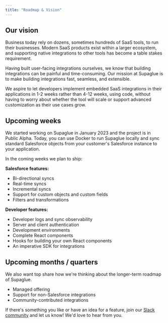 ```yaml
---
title: "Roadmap & Vision"
---
```


## Our vision

Business today rely on dozens, sometimes hundreds of SaaS tools, to run their businesses. Modern SaaS products exist within a larger ecosystem, and supporting native integrations to other tools has become a table stakes requirement.

Having built user-facing integrations ourselves, we know that building integrations can be painful and time-consuming. Our mission at Supaglue is to make building integrations fast, seamless, and extensible.

We aspire to let developers implement embedded SaaS integrations in their applications in 1-2 weeks rather than 4-12 weeks, using code, without having to worry about whether the tool will scale or support advanced customization as their use cases grow.

## Upcoming weeks
We started working on Supaglue in January 2023 and the project is in Public Alpha. Today, you can use Docker to run Supaglue locally and sync standard Salesforce objects from your customer's Salesforce instance to your application.

In the coming weeks we plan to ship:

**Salesforce features:**

- Bi-directional syncs
- Real-time syncs
- Incremental syncs
- Support for custom objects and custom fields
- Filters and transformations

**Developer features:**

- Developer logs and sync observability
- Server and client authentication
- Development environments
- Complete React components
- Hooks for building your own React components
- An imperative SDK for integrations

## Upcoming months / quarters

We also want top share how we're thinking about the longer-term roadmap of Supaglue.

- Managed offering
- Support for non-Salesforce integrations
- Community-contributed integrations

If there's something you like or have an idea for a feature, join our [Slack community](https://join.slack.com/t/supagluecommunity/shared_invite/zt-1o2hiozzl-ZRQswNzlT5W4sXwrQnVlDg) and let us know! We'd love to hear from you.